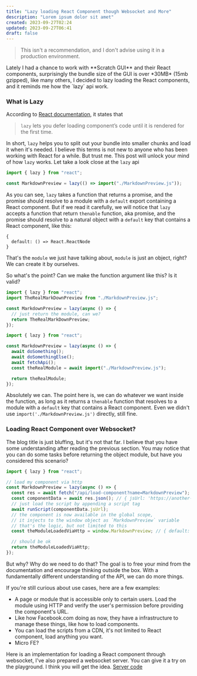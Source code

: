```yaml
---
title: "Lazy loading React Component though Websocket and More"
description: "Lorem ipsum dolor sit amet"
created: 2023-09-27T02:24
updated: 2023-09-27T06:41
draft: false
---
```


<blockquote className="text-red-400">
  This isn't a recommendation, and I don't advise using it in a production
  environment.
</blockquote>
Lately I had a chance to work with **Scratch GUI** and their React components, surprisingly
the bundle size of the GUI is over *30MB* (15mb gzipped), like many others, I decided
to lazy loading the React components, and it reminds me how the `lazy` api work.

### What is Lazy

According to [React documentation](https://react.dev/reference/react/lazy), it states that

> `lazy` lets you defer loading component’s code until it is rendered for the first time.

In short, `lazy` helps you to split out your bundle into smaller chunks and load it when it's needed. I believe this terms is not new to anyone who has been working with React for a while.
But trust me. This post will unlock your mind of how `lazy` works.
Let take a look close at the `lazy` api

```js
import { lazy } from "react";

const MarkdownPreview = lazy(() => import("./MarkdownPreview.js"));
```

As you can see, `lazy` takes a function that returns a promise, and the promise should resolve to a module with a `default` export containing a React component.
But if we read it carefully, we will notice that `lazy` accepts a function that return `thenable` function, aka promise, and the promise should resolve to a natural object with a `default` key that contains a React component, like this:

```
{
  default: () => React.ReactNode
}
```

That's the `module` we just have talking about, `module` is just an object, right? We can create it by ourselves.

So what's the point? Can we make the function argument like this? Is it valid?

```js
import { lazy } from "react";
import TheRealMarkDownPreview from "./MarkdownPreview.js";

const MarkdownPreview = lazy(async () => {
  // just return the module, can we?
  return TheRealMarkDownPreview;
});
```

```js
import { lazy } from "react";

const MarkdownPreview = lazy(async () => {
  await doSomething();
  await doSomethingElse();
  await fetchApi();
  const theRealModule = await import("./MarkdownPreview.js");

  return theRealModule;
});
```

Absolutely we can. The point here is, we can do whatever we want inside the function,
as long as it returns a `thenable` function that resolves to a module with a `default` key that contains a React component.
Even we didn't use `import('./MarkdownPreview.js')` directly, still fine.

### Loading React Component over Websocket?

The blog title is just bluffing, but it's not that far.
I believe that you have some understanding after reading the previous section.
You may notice that you can do some tasks before returning the object module, but have you considered this scenario?

```js
import { lazy } from "react";

// load my component via http
const MarkdownPreview = lazy(async () => {
  const res = await fetch("/api/load-component?name=MarkdownPreview");
  const componentData = await res.json(); // { jsUrl: 'https://another-website.com/dist/MarkdownPreview.js' }
  // just load the script by appending a script tag
  await runScript(componentData.jsUrl);
  // the component is now available in the global scope,
  // it injects to the window object as `MarkdownPreview` variable
  // that's the logic, but not limited to this
  const theModuleLoadedViaHttp = window.MarkdownPreview; // { default: ReactComponent }

  // should be ok
  return theModuleLoadedViaHttp;
});
```

But why? Why do we need to do that?
The goal is to free your mind from the documentation and encourage thinking outside the box.
With a fundamentally different understanding of the API, we can do more things.

If you're still curious about use cases, here are a few examples:

- A page or module that is accessible only to certain users. Load the module using HTTP and verify the user's permission before providing the component's URL.
- Like how Facebook.com doing as now, they have a infrastructure to manage these things, like how to load components.
- You can load the scripts from a CDN, it's not limited to React component, load anything you want.
- Micro FE?

Here is an implementation for loading a React component through websocket,
I've also prepared a websocket server. You can give it a try on the playground.
I think you will get the idea. [Server code](https://github.com/ducan-ne/blog/blob/main/code/websocket-component/index.js)

<Playground name="react-websocket" active="App.js"></Playground>
